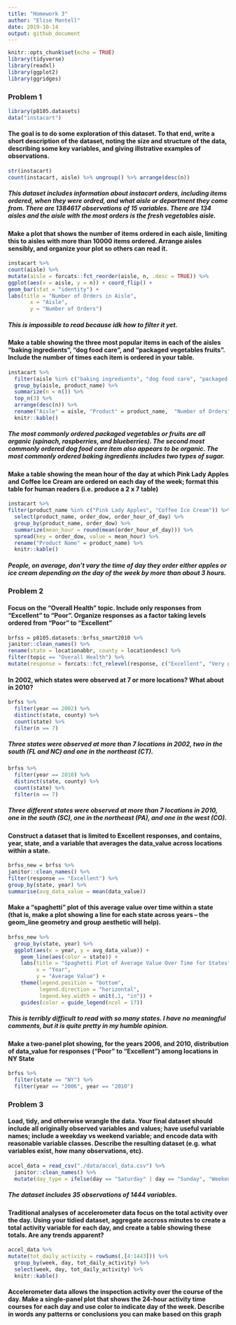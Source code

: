 ```yaml
---
title: "Homework 3"
author: "Elise Mantell"
date: 2019-10-14
output: github_document
---
```

  

```r
knitr::opts_chunk$set(echo = TRUE)
library(tidyverse)
library(readxl)
library(ggplot2)
library(ggridges)
```
### Problem 1

```r
library(p8105.datasets) 
data("instacart") 

```

#### The goal is to do some exploration of this dataset. To that end, write a short description of the dataset, noting the size and structure of the data, describing some key variables, and giving illstrative examples of observations. 

```r
str(instacart)
count(instacart, aisle) %>% ungroup() %>% arrange(desc(n))
```

##### _This dataset includes information about instacart orders, including items ordered, when they were ordred, and what aisle or department they come from. There are 1384617 observations of 15 variables. There are 134 aisles and the aisle with the most orders is the fresh vegetables aisle._

#### Make a plot that shows the number of items ordered in each aisle, limiting this to aisles with more than 10000 items ordered. Arrange aisles sensibly, and organize your plot so others can read it.

```r
instacart %>%
count(aisle) %>% 
mutate(aisle = forcats::fct_reorder(aisle, n, .desc = TRUE)) %>% 
ggplot(aes(x = aisle, y = n)) + coord_flip() +
geom_bar(stat = "identity") +
labs(title = "Number of Orders in Aisle",
       x = "Aisle",
       y = "Number of Orders") 

```

##### _This is impossible to read because idk how to filter it yet._

#### Make a table showing the three most popular items in each of the aisles “baking ingredients”, “dog food care”, and “packaged vegetables fruits”. Include the number of times each item is ordered in your table.

```r
instacart %>% 
  filter(aisle %in% c("baking ingredients", "dog food care", "packaged vegetables fruits")) %>% 
  group_by(aisle, product_name) %>% 
  summarize(n = n()) %>% 
  top_n(3) %>% 
  arrange(desc(n)) %>%
  rename("Aisle" = aisle, "Product" = product_name,  "Number of Orders" = n) %>% 
  knitr::kable()
```

##### _The most commonly ordered packaged vegetables or fruits are all organic (spinach, raspberries, and blueberries). The second most commonly ordered dog food care item also appears to be organic. The most commonly ordered baking ingredients includes two types of sugar._


#### Make a table showing the mean hour of the day at which Pink Lady Apples and Coffee Ice Cream are ordered on each day of the week; format this table for human readers (i.e. produce a 2 x 7 table)

```r
instacart %>% 
filter(product_name %in% c("Pink Lady Apples", "Coffee Ice Cream")) %>%  
  select(product_name, order_dow, order_hour_of_day) %>% 
  group_by(product_name, order_dow) %>% 
  summarize(mean_hour = round(mean(order_hour_of_day))) %>%
  spread(key = order_dow, value = mean_hour) %>% 
  rename("Product Name" = product_name) %>% 
  knitr::kable()
```

##### _People, on average, don't vary the time of day they order either apples or ice cream depending on the day of the week by more than about 3 hours._

### Problem 2

#### Focus on the “Overall Health” topic. Include only responses from “Excellent” to “Poor”. Organize responses as a factor taking levels ordered from “Poor” to “Excellent"

```r
brfss = p8105.datasets::brfss_smart2010 %>% 
janitor::clean_names() %>% 
rename(state = locationabbr, county = locationdesc) %>% 
filter(topic == "Overall Health") %>% 
mutate(response = forcats::fct_relevel(response, c("Excellent", "Very good", "Good", "Fair", "Poor")))
```

#### In 2002, which states were observed at 7 or more locations? What about in 2010?
```r
brfss %>% 
  filter(year == 2002) %>% 
  distinct(state, county) %>% 
  count(state) %>% 
  filter(n == 7) 
```

##### _Three states were observed at more than 7 locations in 2002, two in the south (FL and NC) and one in the northeast (CT)._

```r
brfss %>% 
  filter(year == 2010) %>% 
  distinct(state, county) %>% 
  count(state) %>% 
  filter(n == 7) 
```

##### _Three different states were observed at more than 7 locations in 2010, one in the south (SC), one in the northeast (PA), and one in the west (CO)._


#### Construct a dataset that is limited to Excellent responses, and contains, year, state, and a variable that averages the data_value across locations within a state. 

```r
brfss_new = brfss %>% 
janitor::clean_names() %>% 
filter(response == "Excellent") %>% 
group_by(state, year) %>% 
summarise(avg_data_value = mean(data_value))
```

#### Make a “spaghetti” plot of this average value over time within a state (that is, make a plot showing a line for each state across years – the geom_line geometry and group aesthetic will help).
```r
brfss_new %>% 
  group_by(state, year) %>% 
  ggplot(aes(x = year, y = avg_data_value)) + 
    geom_line(aes(color = state)) + 
    labs(title = "Spaghetti Plot of Average Value Over Time for States",
         x = "Year", 
         y = "Average Value") + 
    theme(legend.position = "bottom", 
          legend.direction = "horizontal", 
          legend.key.width = unit(.1, "in")) + 
    guides(color = guide_legend(ncol = 17))
```

##### _This is terribly difficult to read with so many states. I have no meaningful comments, but it is quite pretty in my humble opinion._

#### Make a two-panel plot showing, for the years 2006, and 2010, distribution of data_value for responses (“Poor” to “Excellent”) among locations in NY State

```r
brfss %>% 
  filter(state == "NY") %>%
  filter(year == "2006", year == "2010") 

```

### Problem 3

#### Load, tidy, and otherwise wrangle the data. Your final dataset should include all originally observed variables and values; have useful variable names; include a weekday vs weekend variable; and encode data with reasonable variable classes. Describe the resulting dataset (e.g. what variables exist, how many observations, etc).


```r
accel_data = read_csv("./data/accel_data.csv") %>%
  janitor::clean_names() %>%
  mutate(day_type = ifelse(day == "Saturday" | day == "Sunday", "Weekend", "Weekday"))
```

##### _The dataset includes 35 observations of 1444 variables._

#### Traditional analyses of accelerometer data focus on the total activity over the day. Using your tidied dataset, aggregate accross minutes to create a total activity variable for each day, and create a table showing these totals. Are any trends apparent?

```r
accel_data %>%
mutate(tot_daily_activity = rowSums(.[4:1443])) %>%
  group_by(week, day, tot_daily_activity) %>% 
  select(week, day, tot_daily_activity) %>%
  knitr::kable()
```

#### Accelerometer data allows the inspection activity over the course of the day. Make a single-panel plot that shows the 24-hour activity time courses for each day and use color to indicate day of the week. Describe in words any patterns or conclusions you can make based on this graph

